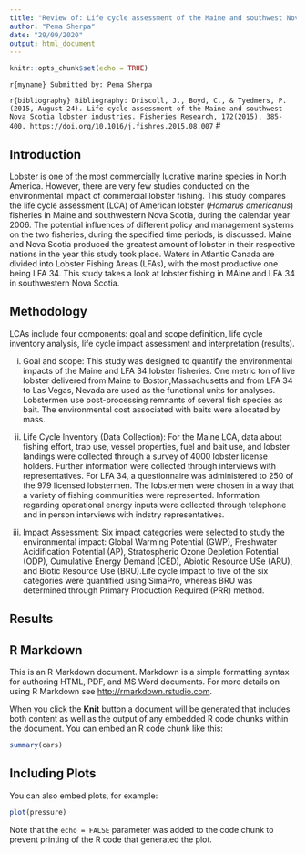 ```yaml
---
title: "Review of: Life cycle assessment of the Maine and southwest Nova Scotia lobster industries"
author: "Pema Sherpa"
date: "29/09/2020"
output: html_document
---
```


```r
knitr::opts_chunk$set(echo = TRUE)
```

```r{myname}
Submitted by: Pema Sherpa
```




```r{bibliography}
Bibliography: Driscoll, J., Boyd, C., & Tyedmers, P. (2015, August 24). Life cycle assessment of the Maine and southwest Nova Scotia lobster industries. Fisheries Research, 172(2015), 385-400. https://doi.org/10.1016/j.fishres.2015.08.007
```
#

## Introduction

Lobster is one of the most commercially lucrative marine species in North America. However, there are very few studies conducted on the environmental impact of commercial lobster fishing. This study compares the life cycle assessment (LCA) of American lobster (*Homarus americanus*) fisheries in Maine  and southwestern Nova Scotia, during the calendar year 2006. The potential influences of different policy and management systems on the two fisheries, during the specified time periods, is discussed. Maine and Nova Scotia produced the greatest amount of lobster in their respective nations in the year this study took place. Waters in Atlantic Canada are divided into Lobster Fishing Areas (LFAs), with the most productive one being LFA 34. This study takes a look at lobster fishing in MAine and LFA 34 in southwestern Nova Scotia. 

## Methodology

LCAs include four components: goal and scope definition, life cycle inventory analysis, life cycle impact assessment and interpretation (results).

i. Goal and scope: This study was designed to quantify the environmental impacts of the Maine and LFA 34 lobster fisheries. One metric ton of live lobster delivered from Maine to Boston,Massachusetts and from LFA 34 to Las Vegas, Nevada are used as the functional units for analyses. Lobstermen use post-processing remnants of several fish species as bait. The environmental cost associated with baits were allocated by mass.

ii. Life Cycle Inventory (Data Collection): 
For the Maine LCA, data about fishing effort, trap use, vessel properties, fuel and bait use, and lobster landings were collected through a survey of 4000 lobster license holders. Further information were collected through interviews with representatives.
For LFA 34, a questionnaire was administered to 250 of the 979 licensed lobstermen. The lobstermen were chosen in a way that a variety of fishing communities were represented. Information regarding operational energy inputs were collected through telephone and in person interviews with indstry representatives.

iii. Impact Assessment: Six impact categories were selected to study the environmental impact: Global Warming Potential (GWP), Freshwater Acidification Potential (AP), Stratospheric Ozone Depletion Potential (ODP), Cumulative Energy Demand (CED), Abiotic Resource USe (ARU), and Biotic Resource Use (BRU).Life cycle impact to five of the six categories were quantified using SimaPro, whereas BRU was determined through Primary Production Required (PRR) method.

## Results

## R Markdown

This is an R Markdown document. Markdown is a simple formatting syntax for authoring HTML, PDF, and MS Word documents. For more details on using R Markdown see <http://rmarkdown.rstudio.com>.

When you click the **Knit** button a document will be generated that includes both content as well as the output of any embedded R code chunks within the document. You can embed an R code chunk like this:

```r
summary(cars)
```

## Including Plots

You can also embed plots, for example:

```r
plot(pressure)
```

Note that the `echo = FALSE` parameter was added to the code chunk to prevent printing of the R code that generated the plot.
